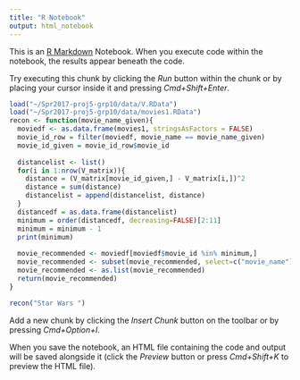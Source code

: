 ```yaml
---
title: "R Notebook"
output: html_notebook
---
```


This is an [R Markdown](http://rmarkdown.rstudio.com) Notebook. When you execute code within the notebook, the results appear beneath the code. 

Try executing this chunk by clicking the *Run* button within the chunk or by placing your cursor inside it and pressing *Cmd+Shift+Enter*. 

```r
load("~/Spr2017-proj5-grp10/data/V.RData")
load("~/Spr2017-proj5-grp10/data/movies1.RData")
recon <- function(movie_name_given){
  moviedf <- as.data.frame(movies1, stringsAsFactors = FALSE)
  movie_id_row = filter(moviedf, movie_name == movie_name_given)
  movie_id_given = movie_id_row$movie_id
  
  distancelist <- list()
  for(i in 1:nrow(V_matrix)){
    distance = (V_matrix[movie_id_given,] - V_matrix[i,])^2
    distance = sum(distance)
    distancelist = append(distancelist, distance)
  }
  distancedf = as.data.frame(distancelist)
  minimum = order(distancedf, decreasing=FALSE)[2:11]
  minimum = minimum - 1
  print(minimum)
  
  movie_recommended <- moviedf[moviedf$movie_id %in% minimum,]
  movie_recommended <- subset(movie_recommended, select=c("movie_name"))
  movie_recommended <- as.list(movie_recommended)
  return(movie_recommended)
}

recon("Star Wars ")


```

Add a new chunk by clicking the *Insert Chunk* button on the toolbar or by pressing *Cmd+Option+I*.

When you save the notebook, an HTML file containing the code and output will be saved alongside it (click the *Preview* button or press *Cmd+Shift+K* to preview the HTML file).
